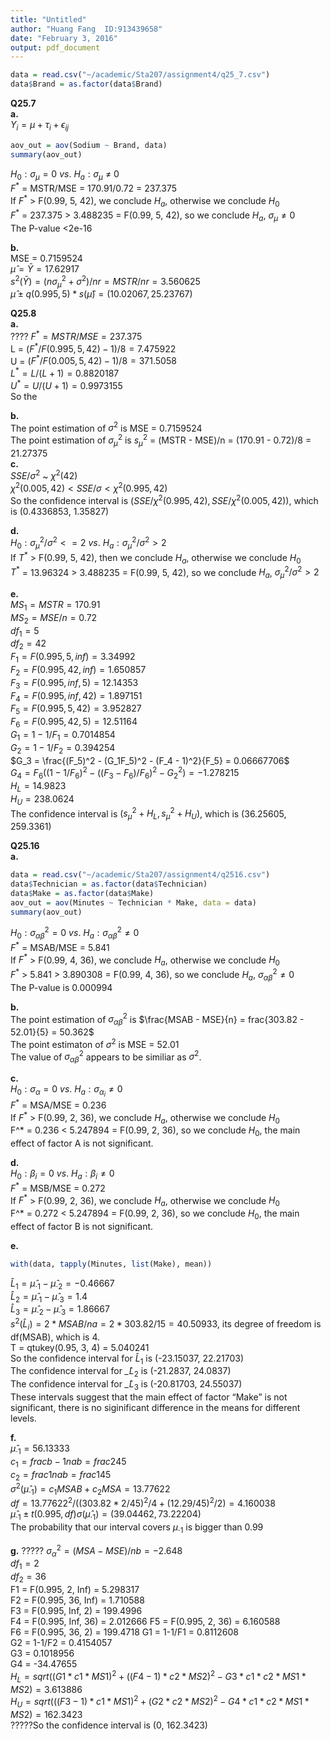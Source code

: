 ```yaml
---
title: "Untitled"
author: "Huang Fang  ID:913439658"
date: "February 3, 2016"
output: pdf_document
---
```

```r
data = read.csv("~/academic/Sta207/assignment4/q25_7.csv")
data$Brand = as.factor(data$Brand)
```
**Q25.7**  
**a.**  
$Y_i = \mu + \tau_i + \epsilon_{ij}$
```r
aov_out = aov(Sodium ~ Brand, data)
summary(aov_out)
```
$H_0: \sigma_{\mu} = 0 ~ vs. ~ H_a: \sigma_{\mu} ~ \neq ~ 0$  
$F^*$ = MSTR/MSE = 170.91/0.72 = 237.375  
If $F^*$ > F(0.99, 5, 42), we conclude $H_a$, otherwise we conclude $H_0$  
$F^*$ = 237.375 > 3.488235 = F(0.99, 5, 42), so we conclude $H_a$, $\sigma_{\mu} \neq 0$  
The P-value <2e-16  
  
**b.**  
MSE = 0.7159524  
$\hat{\mu} = \bar{Y} = 17.62917$  
$s^2(\bar{Y}) = (n\sigma^2_{\mu} + \sigma^2)/nr = MSTR/nr = 3.560625$  
$\hat{\mu} \pm q(0.995, 5)*s(\hat{\mu}) = (10.02067, 25.23767)$  
  
**Q25.8**  
**a.**  
????
$F^* = MSTR/MSE = 237.375$  
L = $(F^*/F(0.995, 5, 42) - 1)/8 = 7.475922$  
U = $(F^*/F(0.005, 5, 42) - 1)/8 = 371.5058$  
$L^* = L/(L+1) = 0.8820187$  
$U^* = U/(U+1) = 0.9973155$  
So the 
  
**b.**  
The point estimation of $\sigma^2$ is MSE = 0.7159524  
The point estimation of $\sigma^2_{\mu}$ is $s^2_{\mu}$ = (MSTR - MSE)/n = (170.91 - 0.72)/8 = 21.27375  
**c.**  
$SSE/\sigma^2$ ~ $\chi^2(42)$  
$\chi^2(0.005, 42) < SSE/\sigma < \chi^2(0.995, 42)$  
So the confidence interval is $(SSE/\chi^2(0.995, 42), SSE/\chi^2(0.005, 42))$, which is (0.4336853, 1.35827)  

**d.**  
$H_0: \sigma^2_{\mu}/\sigma^2 <= 2 ~vs.~ H_a: \sigma^2_{\mu}/\sigma^2 > 2$  
If $T^*$ > F(0.99, 5, 42), then we conclude $H_a$, otherwise we conclude $H_0$  
$T^*$ = 13.96324  > 3.488235 = F(0.99, 5, 42), so we conclude $H_a$, $\sigma^2_{\mu}/\sigma^2 > 2$  
  
**e.**  
$MS_1 = MSTR = 170.91$  
$MS_2 = MSE/n = 0.72$  
$df_1 = 5$  
$df_2 = 42$  
$F_1 = F(0.995, 5, inf) = 3.34992$  
$F_2 = F(0.995, 42, inf) = 1.650857$  
$F_3 = F(0.995, inf, 5) = 12.14353$  
$F_4 = F(0.995, inf, 42) = 1.897151$  
$F_5 = F(0.995, 5, 42) = 3.952827$  
$F_6 = F(0.995, 42, 5) = 12.51164$  
$G_1 = 1 - 1/F_1 = 0.7014854$  
$G_2 = 1 - 1/F_2 = 0.394254$  
$G_3 = \frac{(F_5)^2 - (G_1F_5)^2 - (F_4 - 1)^2}{F_5} = 0.06667706$  
$G_4 = F_6((1 - 1/F_6)^2 - ((F_3 - F_6)/F_6)^2 - G_2^2) = -1.278215$  
$H_L = 14.9823$  
$H_U = 238.0624$  
The confidence interval is $(s^2_{\mu} + H_L, s^2_{\mu} + H_U)$, which is (36.25605, 259.3361)  
  
**Q25.16**  
**a.**  
```r
data = read.csv("~/academic/Sta207/assignment4/q2516.csv")
data$Technician = as.factor(data$Technician)
data$Make = as.factor(data$Make)
aov_out = aov(Minutes ~ Technician * Make, data = data)
summary(aov_out)
```
$H_0: \sigma^2_{\alpha\beta} = 0 ~vs.~ H_a: \sigma^2_{\alpha\beta} \neq 0$  
$F^*$ = MSAB/MSE = 5.841  
If $F^*$ > F(0.99, 4, 36), we conclude $H_a$, otherwise we conclude $H_0$  
$F^*$ > 5.841 > 3.890308 = F(0.99, 4, 36), so we conclude $H_a$, $\sigma^2_{\alpha\beta} \neq 0$  
The P-value is 0.000994  
  
**b.**  
The point estimation of $\sigma^2_{\alpha\beta}$ is $\frac{MSAB - MSE}{n} = frac{303.82 - 52.01}{5} = 50.362$  
The point estimaton of $\sigma^2$ is MSE = 52.01  
The value of $\sigma^2_{\alpha\beta}$ appears to be similiar as $\sigma^2$.  
  
**c.**  
$H_0: \sigma_{\alpha} = 0 ~vs.~ H_a: \sigma_{\alpha_i} \neq 0$  
$F^*$ = MSA/MSE = 0.236  
If $F^*$ > F(0.99, 2, 36), we conclude $H_a$, otherwise we conclude $H_0$  
F^* = 0.236 < 5.247894 = F(0.99, 2, 36), so we conclude $H_0$, the main effect of factor A is not significant.  
  
**d.**  
$H_0: \beta_i = 0 ~vs.~ H_a: \beta_i \neq 0$  
$F^*$ = MSB/MSE = 0.272  
If $F^*$ > F(0.99, 2, 36), we conclude $H_a$, otherwise we conclude $H_0$  
F^* = 0.272 < 5.247894 = F(0.99, 2, 36), so we conclude $H_0$, the main effect of factor B is not significant.  
  
**e.**  
```r
with(data, tapply(Minutes, list(Make), mean))
```
$\hat{L}_1 = \hat{\mu}_{\cdot1} - \hat{\mu}_{\cdot2} = -0.46667$  
$\hat{L}_2 = \hat{\mu}_{\cdot1} - \hat{\mu}_{\cdot3} = 1.4$  
$\hat{L}_3 = \hat{\mu}_{\cdot2} - \hat{\mu}_{\cdot3} = 1.86667$  
$s^2(\hat{L}_i) = 2*MSAB/na = 2*303.82/15 = 40.50933$, its degree of freedom is df(MSAB), which is 4.  
T = qtukey(0.95, 3, 4) = 5.040241  
So the confidence interval for $\hat{L}_1$ is (-23.15037, 22.21703)  
The confidence interval for $\hat_{L}_2$ is (-21.2837, 24.0837)  
The confidence interval for $\hat_{L}_3$ is (-20.81703, 24.55037)  
These intervals suggest that the main effect of factor "Make" is not significant, there is no siginificant difference in the means for different levels.  
  
**f.**  
$\hat{\mu}_{\cdot1} = 56.13333$  
$c_1 = frac{b-1}{nab} = frac{2}{45}$   
$c_2 = frac{1}{nab} = frac{1}{45}$  
$\sigma^2(\hat{\mu}_{\cdot1}) = c_1MSAB + c_2MSA = 13.77622$  
$df = 13.77622^2/((303.82*2/45)^2/4 + (12.29/45)^2/2) = 4.160038$  
$\hat{\mu}_{\cdot1} \pm t(0.995, df)\sigma(\hat{\mu}_{\cdot1}) = (39.04462, 73.22204)$  
The probability that our interval covers $\mu_{\cdot1}$ is bigger than 0.99  
  
**g.**  ?????
$\sigma^2_{\alpha} = (MSA - MSE)/nb = -2.648$  
$df_1 = 2$  
$df_2 = 36$  
F1 = F(0.995, 2, Inf) = 5.298317  
F2 = F(0.995, 36, Inf) = 1.710588  
F3 = F(0.995, Inf, 2) = 199.4996  
F4 = F(0.995, Inf, 36) = 2.012666 
F5 = F(0.995, 2, 36) = 6.160588  
F6 = F(0.995, 36, 2) = 199.4718
G1 = 1-1/F1 = 0.8112608  
G2 = 1-1/F2 = 0.4154057  
G3 = 0.1018956  
G4 = -34.47655  
$H_L = sqrt((G1*c1*MS1)^2+((F4-1)*c2*MS2)^2-G3*c1*c2*MS1*MS2) = 3.613886$  
$H_U = sqrt(((F3-1)*c1*MS1)^2+(G2*c2*MS2)^2-G4*c1*c2*MS1*MS2) = 162.3423$  
?????So the confidence interval is (0, 162.3423)









